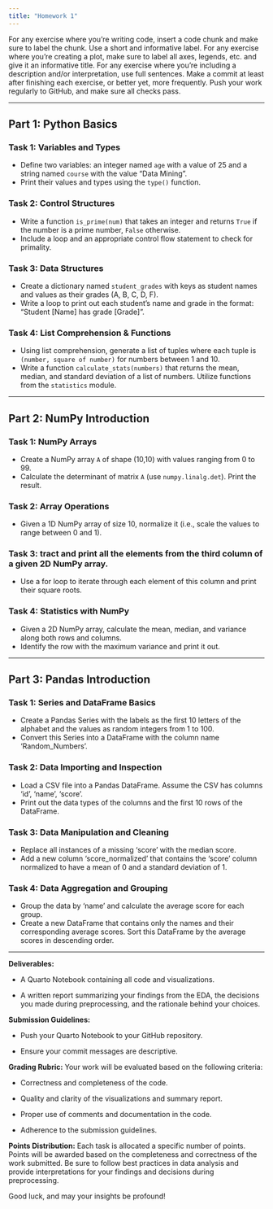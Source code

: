 ```yaml
---
title: "Homework 1"
---
```


For any exercise where you're writing code, insert a code chunk and make sure to label the chunk. Use a short and informative label. For any exercise where you're creating a plot, make sure to label all axes, legends, etc. and give it an informative title. For any exercise where you're including a description and/or interpretation, use full sentences. Make a commit at least after finishing each exercise, or better yet, more frequently. Push your work regularly to GitHub, and make sure all checks pass.

------------------------------------------------------------------------

## Part 1: Python Basics

### Task 1: Variables and Types

-   Define two variables: an integer named `age` with a value of 25 and a string named `course` with the value "Data Mining".
-   Print their values and types using the `type()` function.

### Task 2: Control Structures

-   Write a function `is_prime(num)` that takes an integer and returns `True` if the number is a prime number, `False` otherwise.
-   Include a loop and an appropriate control flow statement to check for primality.

### Task 3: Data Structures

-   Create a dictionary named `student_grades` with keys as student names and values as their grades (A, B, C, D, F).
-   Write a loop to print out each student's name and grade in the format: "Student \[Name\] has grade \[Grade\]".

### Task 4: List Comprehension & Functions

-   Using list comprehension, generate a list of tuples where each tuple is `(number, square of number)` for numbers between 1 and 10.
-   Write a function `calculate_stats(numbers)` that returns the mean, median, and standard deviation of a list of numbers. Utilize functions from the `statistics` module.

------------------------------------------------------------------------

## Part 2: NumPy Introduction

### Task 1: NumPy Arrays

-   Create a NumPy array `A` of shape (10,10) with values ranging from 0 to 99.
-   Calculate the determinant of matrix `A` (use `numpy.linalg.det`). Print the result.

### Task 2: Array Operations

-   Given a 1D NumPy array of size 10, normalize it (i.e., scale the values to range between 0 and 1).

### Task 3: tract and print all the elements from the third column of a given 2D NumPy array.

-   Use a for loop to iterate through each element of this column and print their square roots.

### Task 4: Statistics with NumPy

-   Given a 2D NumPy array, calculate the mean, median, and variance along both rows and columns.
-   Identify the row with the maximum variance and print it out.

------------------------------------------------------------------------

## Part 3: Pandas Introduction

### Task 1: Series and DataFrame Basics

-   Create a Pandas Series with the labels as the first 10 letters of the alphabet and the values as random integers from 1 to 100.
-   Convert this Series into a DataFrame with the column name 'Random_Numbers'.

### Task 2: Data Importing and Inspection

-   Load a CSV file into a Pandas DataFrame. Assume the CSV has columns 'id', 'name', 'score'.
-   Print out the data types of the columns and the first 10 rows of the DataFrame.

### Task 3: Data Manipulation and Cleaning

-   Replace all instances of a missing 'score' with the median score.
-   Add a new column 'score_normalized' that contains the 'score' column normalized to have a mean of 0 and a standard deviation of 1.

### Task 4: Data Aggregation and Grouping

-   Group the data by 'name' and calculate the average score for each group.
-   Create a new DataFrame that contains only the names and their corresponding average scores. Sort this DataFrame by the average scores in descending order.

------------------------------------------------------------------------

**Deliverables:**

-   A Quarto Notebook containing all code and visualizations.

-   A written report summarizing your findings from the EDA, the decisions you made during preprocessing, and the rationale behind your choices.

**Submission Guidelines:**

-   Push your Quarto Notebook to your GitHub repository.

-   Ensure your commit messages are descriptive.

**Grading Rubric:** Your work will be evaluated based on the following criteria:

-   Correctness and completeness of the code.

-   Quality and clarity of the visualizations and summary report.

-   Proper use of comments and documentation in the code.

-   Adherence to the submission guidelines.

**Points Distribution:** Each task is allocated a specific number of points. Points will be awarded based on the completeness and correctness of the work submitted. Be sure to follow best practices in data analysis and provide interpretations for your findings and decisions during preprocessing.

Good luck, and may your insights be profound!
